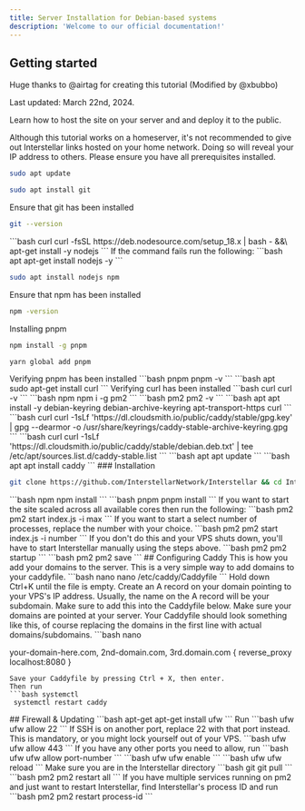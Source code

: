 ```yaml
---
title: Server Installation for Debian-based systems
description: 'Welcome to our official documentation!'
---
```


## Getting started
Huge thanks to @airtag for creating this tutorial (Modified by @xbubbo)

Last updated: March 22nd, 2024.

Learn how to host the site on your server and and deploy it to the public.

<Warning>Although this tutorial works on a homeserver, it's not recommended to give out Interstellar links hosted on your home network. Doing so will reveal your IP address to others.</Warning>
Please ensure you have all prerequisites installed.
<AccordionGroup>
  <Accordion icon="rectangle-terminal" title="Installing Git">

```bash apt
sudo apt update
```
``` bash apt 
sudo apt install git
```
Ensure that git has been installed 
```bash git 
git --version
```
  </Accordion>
    <Accordion icon="rectangle-terminal" title="Installing Node">
    ```bash curl
    curl -fsSL https://deb.nodesource.com/setup_18.x | bash - &&\ apt-get install -y nodejs
    ```
    If the command fails run the following:
    ```bash apt
    apt-get install nodejs -y
    ```

</Accordion>
  <Accordion icon="rectangle-terminal" title="Installing NPM/PNPM">

``` bash apt 
sudo apt install nodejs npm
```
Ensure that npm has been installed
```bash npm
npm -version
```
Installing pnpm 
<CodeGroup>
```bash npm
npm install -g pnpm
```
```bash yarn
yarn global add pnpm
```
</CodeGroup>
Verifying pnpm has been installed
```bash pnpm 
pnpm -v
```
</Accordion>
  <Accordion icon="rectangle-terminal" title="Installing Curl">
```bash apt
sudo apt-get install curl
```
Verifying curl has been installed
```bash curl 
curl -v
```
</Accordion>
  <Accordion icon="rectangle-terminal" title="Installing PM2">
```bash npm
npm i -g pm2
```
```bash pm2
pm2 -v 
```
</Accordion>
    <Accordion icon="rectangle-terminal" title="Installing Caddy">
    ```bash apt
 apt install -y debian-keyring debian-archive-keyring apt-transport-https curl
    ```
        ```bash curl
curl -1sLf 'https://dl.cloudsmith.io/public/caddy/stable/gpg.key' | gpg --dearmor -o /usr/share/keyrings/caddy-stable-archive-keyring.gpg 
   ```
        ```bash curl
curl -1sLf 'https://dl.cloudsmith.io/public/caddy/stable/debian.deb.txt' | tee /etc/apt/sources.list.d/caddy-stable.list
    ```
        ```bash apt
 apt update    
 ```
        ```bash apt
apt install caddy
    ```
    
</Accordion>
</AccordionGroup>
### Installation


<AccordionGroup>
  <Accordion icon="github" title="Clone our repository locally">

```bash
git clone https://github.com/InterstellarNetwork/Interstellar && cd Interstellar
```
  </Accordion>
  <Accordion icon="rectangle-terminal" title="Install Depenedices">
  <CodeGroup>
```bash npm
npm install
```
```bash pnpm
pnpm install
```
</CodeGroup>

  </Accordion>
    <Accordion icon="rocket" title="Start the site">
  If you want to start the site scaled across all available cores then run the following:
```bash pm2
pm2 start index.js -i max
```
If you want to start a select number of processes, replace the number with your choice.
```bash pm2
pm2 start index.js -i number
``` 
If you don't do this and your VPS shuts down, you'll have to start Interstellar manually using the steps above.
```bash pm2
pm2 startup 
```
```bash pm2
pm2 save 
```
  </Accordion>
</AccordionGroup>
## Configuring Caddy
This is how you add your domains to the server.
<AccordionGroup>
  <Accordion icon="rectangle-terminal" title="Edit the Caddyfile">
This is a very simple way to add domains to your caddyfile.
```bash nano
nano /etc/caddy/Caddyfile
```
Hold down Ctrl+K until the file is empty.
  </Accordion>
      <Accordion icon="rectangle-terminal" title="Pointing domains at your server">
Create an A record on your domain pointing to your VPS's IP address. Usually, the name on the A record will be your subdomain. Make sure to add this into the Caddyfile below.
</Accordion>
    <Accordion icon="rocket" title="Adding domains">
Make sure your domains are pointed at your server.
Your Caddyfile should look something like this, of course replacing the domains in the first line with actual domains/subdomains.
```bash nano 

your-domain-here.com, 2nd-domain.com, 3rd.domain.com {
reverse_proxy localhost:8080
}
```
Save your Caddyfile by pressing Ctrl + X, then enter.
Then run
```bash systemctl
 systemctl restart caddy
```
</Accordion>
</AccordionGroup>
## Firewall & Updating
<AccordionGroup>
    <Accordion icon="rocket" title="Setting up a firewall">
    ```bash apt-get
    apt-get install ufw
```
Run 
```bash ufw
 ufw allow 22
 ```
  If SSH is on another port, replace 22 with that port instead. This is mandatory, or you might lock yourself out of your VPS.
```bash ufw
ufw allow 443
```
If you have any other ports you need to allow, run 
```bash ufw
ufw allow port-number
```
```bash ufw 
ufw enable
```
```bash ufw
ufw reload
```
</Accordion>
    <Accordion icon="rocket" title="Updating Interstellar">
Make sure you are in the Interstellar directory
```bash git
git pull 
```
```bash pm2 
pm2 restart all 
```
If you have multiple services running on pm2 and just want to restart Interstellar, find Interstellar's process ID and run
```bash pm2 
pm2 restart process-id 
```
</Accordion>
</AccordionGroup>
